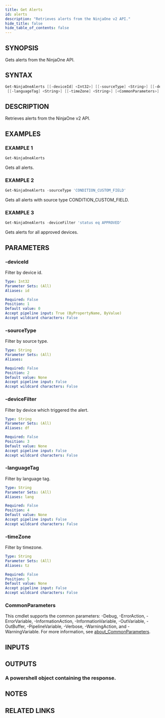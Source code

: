 ```yaml
---
title: Get Alerts
id: alerts
description: "Retrieves alerts from the NinjaOne v2 API."
hide_title: false
hide_table_of_contents: false
---
```


## SYNOPSIS

Gets alerts from the NinjaOne API.

## SYNTAX

```powershell
Get-NinjaOneAlerts [[-deviceId] <Int32>] [[-sourceType] <String>] [[-deviceFilter] <String>]
 [[-languageTag] <String>] [[-timeZone] <String>] [<CommonParameters>]
```

## DESCRIPTION

Retrieves alerts from the NinjaOne v2 API.

## EXAMPLES

### EXAMPLE 1

```powershell
Get-NinjaOneAlerts
```

Gets all alerts.

### EXAMPLE 2

```powershell
Get-NinjaOneAlerts -sourceType 'CONDITION_CUSTOM_FIELD'
```

Gets all alerts with source type CONDITION_CUSTOM_FIELD.

### EXAMPLE 3

```powershell
Get-NinjaOneAlerts -deviceFilter 'status eq APPROVED'
```

Gets alerts for all approved devices.

## PARAMETERS

### -deviceId

Filter by device id.

```yaml
Type: Int32
Parameter Sets: (All)
Aliases: id

Required: False
Position: 1
Default value: 0
Accept pipeline input: True (ByPropertyName, ByValue)
Accept wildcard characters: False
```

### -sourceType

Filter by source type.

```yaml
Type: String
Parameter Sets: (All)
Aliases:

Required: False
Position: 2
Default value: None
Accept pipeline input: False
Accept wildcard characters: False
```

### -deviceFilter

Filter by device which triggered the alert.

```yaml
Type: String
Parameter Sets: (All)
Aliases: df

Required: False
Position: 3
Default value: None
Accept pipeline input: False
Accept wildcard characters: False
```

### -languageTag

Filter by language tag.

```yaml
Type: String
Parameter Sets: (All)
Aliases: lang

Required: False
Position: 4
Default value: None
Accept pipeline input: False
Accept wildcard characters: False
```

### -timeZone

Filter by timezone.

```yaml
Type: String
Parameter Sets: (All)
Aliases: tz

Required: False
Position: 5
Default value: None
Accept pipeline input: False
Accept wildcard characters: False
```

### CommonParameters

This cmdlet supports the common parameters: -Debug, -ErrorAction, -ErrorVariable, -InformationAction, -InformationVariable, -OutVariable, -OutBuffer, -PipelineVariable, -Verbose, -WarningAction, and -WarningVariable. For more information, see [about_CommonParameters](http://go.microsoft.com/fwlink/?LinkID=113216).

## INPUTS

## OUTPUTS

### A powershell object containing the response.

## NOTES

## RELATED LINKS
